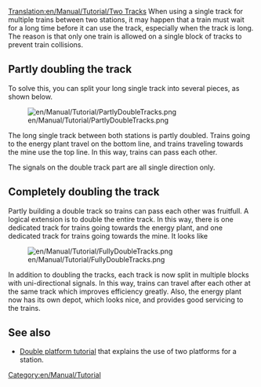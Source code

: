[[Translation:en/Manual/Tutorial/Two Tracks]]
When using a single track for multiple trains between two stations, it may happen that a train must wait for a long time before it can use the track, especially when the track is long.
The reason is that only one train is allowed on a single block of tracks to prevent train collisions.


== Partly doubling the track ==

To solve this, you can split your long single track into several pieces, as shown below.

[[File:en/Manual/Tutorial/PartlyDoubleTracks.png]]

The long single track between both stations is partly doubled. Trains going to the energy plant travel on the bottom line, and trains traveling towards the mine use the top line. In this way, trains can pass each other.

The signals on the double track part are all single direction only.


== Completely doubling the track ==
Partly building a double track so trains can pass each other was fruitfull. A logical extension is to double the entire track.
In this way, there is one dedicated track for trains going towards the energy plant, and one dedicated track for trains going towards the mine.
It looks like

[[File:en/Manual/Tutorial/FullyDoubleTracks.png]]

In addition to doubling the tracks, each track is now split in multiple blocks with uni-directional signals. In this way, trains can travel after each other at the same track which improves efficiency greatly. Also, the energy plant now has its own depot, which looks nice, and provides good servicing to the trains.

== See also ==
* [[en/Tutorial/Two Platforms|Double platform tutorial]] that explains the use of two platforms for a station.

[[Category:en/Manual/Tutorial]]